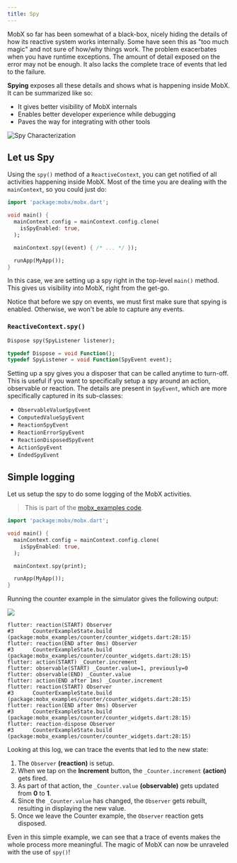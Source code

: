 ```yaml
---
title: Spy
---
```


MobX so far has been somewhat of a black-box, nicely hiding the details of how
its reactive system works internally. Some have seen this as "too much magic"
and not sure of how/why things work. The problem exacerbates when you have
runtime exceptions. The amount of detail exposed on the error may not be enough.
It also lacks the complete trace of events that led to the failure.

**Spying** exposes all these details and shows what is happening inside MobX. It
can be summarized like so:

- It gives better visibility of MobX internals
- Enables better developer experience while debugging
- Paves the way for integrating with other tools


<img src={spy} alt="Spy Characterization" />

## Let us Spy

Using the `spy()` method of a `ReactiveContext`, you can get notified of all
activities happening inside MobX. Most of the time you are dealing with the
`mainContext`, so you could just do:

```dart {7}
import 'package:mobx/mobx.dart';

void main() {
  mainContext.config = mainContext.config.clone(
    isSpyEnabled: true,
  );

  mainContext.spy((event) { /* ... */ });

  runApp(MyApp());
}
```

In this case, we are setting up a spy right in the top-level `main()` method.
This gives us visibility into MobX, right from the get-go.

Notice that before we spy on events, we must first make sure that spying is
enabled. Otherwise, we won't be able to capture any events.

### `ReactiveContext.spy()`

```dart {1}
Dispose spy(SpyListener listener);

typedef Dispose = void Function();
typedef SpyListener = void Function(SpyEvent event);

```

Setting up a spy gives you a disposer that can be called anytime to turn-off.
This is useful if you want to specifically setup a spy around an action,
observable or reaction. The details are present in `SpyEvent`, which are more
specifically captured in its sub-classes:

- `ObservableValueSpyEvent`
- `ComputedValueSpyEvent`
- `ReactionSpyEvent`
- `ReactionErrorSpyEvent`
- `ReactionDisposedSpyEvent`
- `ActionSpyEvent`
- `EndedSpyEvent`

## Simple logging

Let us setup the spy to do some logging of the MobX activities.

> This is part of the
> [mobx_examples code](https://github.com/mobxjs/mobx.dart/blob/master/mobx_examples/lib/main.dart#L26).

```dart {7}
import 'package:mobx/mobx.dart';

void main() {
  mainContext.config = mainContext.config.clone(
    isSpyEnabled: true,
  );

  mainContext.spy(print);

  runApp(MyApp());
}
```

Running the counter example in the simulator gives the following output:

<img src={counterSpy} width={300} />

```{1,5,6,9,13}
flutter: reaction(START) Observer
#3      CounterExampleState.build (package:mobx_examples/counter/counter_widgets.dart:28:15)
flutter: reaction(END after 0ms) Observer
#3      CounterExampleState.build (package:mobx_examples/counter/counter_widgets.dart:28:15)
flutter: action(START) _Counter.increment
flutter: observable(START) _Counter.value=1, previously=0
flutter: observable(END) _Counter.value
flutter: action(END after 1ms) _Counter.increment
flutter: reaction(START) Observer
#3      CounterExampleState.build (package:mobx_examples/counter/counter_widgets.dart:28:15)
flutter: reaction(END after 0ms) Observer
#3      CounterExampleState.build (package:mobx_examples/counter/counter_widgets.dart:28:15)
flutter: reaction-dispose Observer
#3      CounterExampleState.build (package:mobx_examples/counter/counter_widgets.dart:28:15)
```

Looking at this log, we can trace the events that led to the new state:

1. The `Observer` **(reaction)** is setup.
2. When we tap on the **Increment** button, the `_Counter.increment`
   **(action)** gets fired.
3. As part of that action, the `_Counter.value` **(observable)** gets updated
   from **0** to **1**.
4. Since the `_Counter.value` has changed, the `Observer` gets rebuilt,
   resulting in displaying the new value.
5. Once we leave the Counter example, the `Observer` reaction gets disposed.

Even in this simple example, we can see that a trace of events makes the whole
process more meaningful. The magic of MobX can now be unraveled with the use of
`spy()`!
